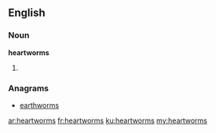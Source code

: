 ==English==

===Noun===
'''heartworms'''

# {{plural of|heartworm}}

===Anagrams===
* [[earthworms#English|earthworms]]

[[ar:heartworms]]
[[fr:heartworms]]
[[ku:heartworms]]
[[my:heartworms]]